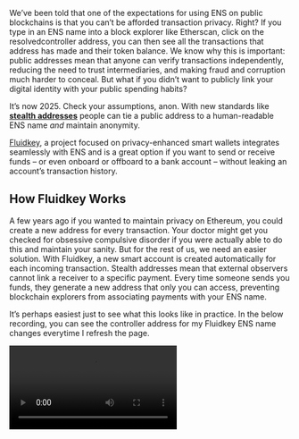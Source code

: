 We’ve been told that one of the expectations for using ENS on public blockchains is that you can’t be afforded transaction privacy. Right? If you type in an ENS name into a block explorer like Etherscan, click on the resolvedcontroller address, you can then see all the transactions that address has made and their token balance. We know why this is important: public addresses mean that anyone can verify transactions independently, reducing the need to trust intermediaries, and making fraud and corruption much harder to conceal. But what if you didn’t want to publicly link your digital identity with your public spending habits?

It’s now 2025\. Check your assumptions, anon. With new standards like [**stealth addresses**](https://eips.ethereum.org/EIPS/eip-5564) people can tie a public address to a human-readable ENS name _and_ maintain anonymity.

[Fluidkey](https://www.fluidkey.com/), a project focused on privacy-enhanced smart wallets integrates seamlessly with ENS and is a great option if you want to send or receive funds – or even onboard or offboard to a bank account – without leaking an account’s transaction history.

## How Fluidkey Works

A few years ago if you wanted to maintain privacy on Ethereum, you could create a new address for every transaction. Your doctor might get you checked for obsessive compulsive disorder if you were actually able to do this and maintain your sanity. But for the rest of us, we need an easier solution. With Fluidkey, a new smart account is created automatically for each incoming transaction. Stealth addresses mean that external observers cannot link a receiver to a specific payment. Every time someone sends you funds, they generate a new address that only you can access, preventing blockchain explorers from associating payments with your ENS name.

It’s perhaps easiest just to see what this looks like in practice. In the below recording, you can see the controller address for my Fluidkey ENS name changes everytime I refresh the page.

<video src="/assets/blog/etherscan.mp4" controls />

Also, unlike other privacy-focused protocols, stealth addresses with Fluidkey do not pool funds with other users. This eliminates the risk of unknowingly mixing legitimate funds with illicit ones, keeping transactions transparent but unlinkable.

## Create a subname and DNS with Fluidkey

One of the major benefits of Fluidkey is that even though each transaction goes to a different stealth address, Fluidkey consolidates all these smart accounts into a single dashboard with an ENS subname. Users get the convenience of managing one wallet while receiving the benefits of unlinkable transactions. Fluidkey is fully self-custodial, which means that only you can access your funds with your private keys. If you need to export the private keys, you can even do so without the Fluidkey interface at recovery.fluidkey.com.

To get started, visit app.fluidkey.com and create a new account using your email, phone number, Farcaster profile, or by connecting a wallet. As soon as you create an account, you can rename your address so that people have a convenient way to send you funds in the future.

Fluidkey also implemented DNS records with ENS, which means you can share a browser link for someone to send you money. Here’s what that looks like in action.

<video src="/assets/blog/fluidkey.mp4" controls />

Next time someone says to you that they don’t use ENS because of privacy concerns, you can share your Fluidkey ENS subname and show the power of stealth addresses in action.
